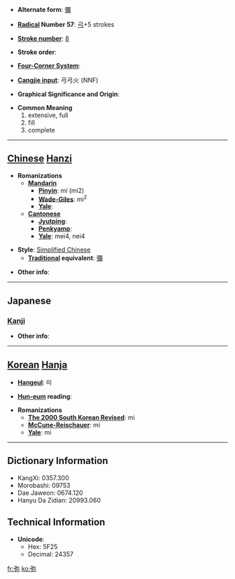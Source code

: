 * '''Alternate form''': [[彌]]

* '''[[Wiktionary:Chinese radical index| Radical]] Number 57''': [[Wiktionary:Chinese radical index 弓|弓]]+5 strokes

* '''[[Wiktionary:Chinese total strokes index|Stroke number]]''': [[Wiktionary:Chinese total strokes index 8|8]]

* '''Stroke order''': 

* '''[[Wiktionary:Chinese four corner index|Four-Corner System]]''': 

* '''[[Wiktionary:Chinese Cangjie index|Cangjie input]]''': 弓弓火 (NNF)

* '''Graphical Significance and Origin''': 

* '''Common Meaning'''
*#extensive, full
*# fill
*# complete


----

== [[Chinese]] [[Hanzi]] ==

* '''Romanizations'''
** '''[[Mandarin]]'''
*** '''[[Pinyin]]''': mí (mi2)
*** '''[[Wade-Giles]]''': mi<sup>2</sup>
*** '''[[Yale]]''': 
** '''[[Cantonese]]'''
*** '''[[Jyutping]]''':
*** '''[[Penkyamp]]''': 
*** '''[[Yale]]''': mei4, nei4

* '''Style''': [[Simplified Chinese]] 
** '''[[Traditional Chinese|Traditional]] equivalent''': [[彌]]

* '''Other info''': 

----

==Japanese==
===[[Kanji]]===
{{kanji|on readings=[[み]] (mi)
|kun readings=[[ひさしい]] (hisashii), [[とおい]] (tooi), [[や]] (ya)
}}

* '''Other info''':  

----

== [[Korean]] [[Hanja]] ==

* '''[[Hangeul]]''': 미

* '''[[Hun-eum]] reading''': 

* '''Romanizations'''
** '''[[The 2000 South Korean Revised Romanization|The 2000 South Korean Revised]]''': mi
** '''[[McCune-Reischauer]]''': mi
** '''[[Yale]]''': mi

----

== Dictionary Information ==

* KangXi: 0357.300
* Morobashi: 09753
* Dae Jaweon: 0674.120
* Hanyu Da Zidian: 20993.060

== Technical Information ==

* '''Unicode''':
** Hex: 5F25
** Decimal: 24357

[[fr:弥]]
[[ko:弥]]